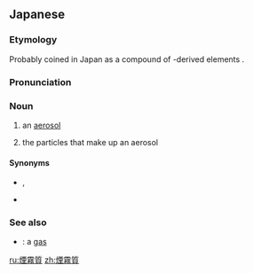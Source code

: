 ==Japanese==
<div style="float:right;">
{{wikipedia|lang=ja|エアロゾル}}
{{wikipedia|Aerosol}}
</div>
{{ja-kanjitab|えん|む|しつ|yomi=on}}

===Etymology===
Probably coined in Japan as a compound of {{etyl|ltc|-}}-derived elements {{compound|lang=ja|sort=えんむしつ|煙霧|tr1=enmu|t1=smoke, fog, haze|質|tr2=shitsu|t2=quality; substance, material}}.

===Pronunciation===
{{ja-pron|yomi=o|えんむしつ}}

===Noun===
{{ja-noun|えんむしつ}}

# an [[aerosol]]
#: {{ja-usex|'''煙霧質'''を発生させる|'''えんむしつ''' を はっせい させる|generate an '''aerosol'''}}
# {{qualifier|more specifically}} the particles that make up an aerosol

====Synonyms====
* {{sense|aerosol in general}} {{ja-r|エアロゾル}}, {{ja-r|煙霧体|えんむたい}}
* {{sense|aerosol particles}} {{ja-r|気膠質|きこうしつ}} {{qualifier|rare}}

===See also===
* {{ja-r|気体|きたい}}: a [[gas]]

[[ru:煙霧質]]
[[zh:煙霧質]]